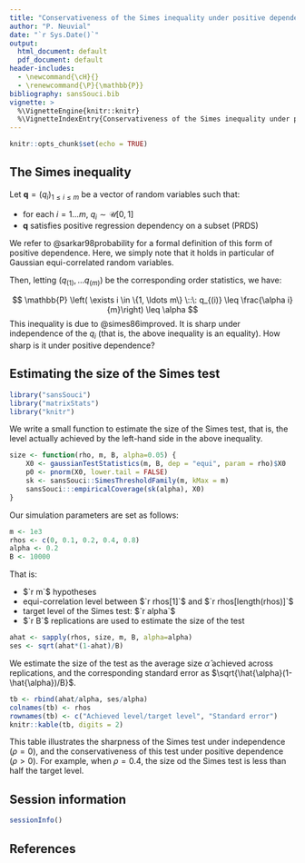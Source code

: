 ```yaml
---
title: "Conservativeness of the Simes inequality under positive dependence"
author: "P. Neuvial"
date: "`r Sys.Date()`"
output:
  html_document: default
  pdf_document: default
header-includes:
  - \newcommand{\cH}{}
  - \renewcommand{\P}{\mathbb{P}}
bibliography: sansSouci.bib
vignette: >
  %\VignetteEngine{knitr::knitr}
  %\VignetteIndexEntry{Conservativeness of the Simes inequality under positive dependence}
---
```


```r
knitr::opts_chunk$set(echo = TRUE)
```

## The Simes inequality

Let $\mathbf{q}=(q_i)_{1 \leq i \leq m}$ be a vector of random variables such that:

* for each $i=1 \ldots m$, $q_i \sim \mathcal{U}[0,1]$
* $\mathbf{q}$ satisfies positive regression dependency on a subset (PRDS)

We refer to @sarkar98probability for a formal definition of this form of positive dependence. Here, we simply note that it holds in particular of Gaussian equi-correlated random variables. 

Then, letting $(q_{(1)}, \ldots q_{(m)} )$ be the corresponding order statistics, we have:

$$ \mathbb{P} \left( \exists i \in \{1, \ldots m\} \::\: q_{(i)} \leq \frac{\alpha i}{m}\right) \leq \alpha $$
This inequality is due to @simes86improved. It is sharp under independence of the $q_i$ (that is, the above inequality is an equality). How sharp is it under positive dependence?

## Estimating the size of the Simes test

```r
library("sansSouci")
library("matrixStats")
library("knitr")
```

We write a small function to estimate the size of the Simes test, that is, the level actually achieved by the left-hand side in the above inequality.

```r
size <- function(rho, m, B, alpha=0.05) {
    X0 <- gaussianTestStatistics(m, B, dep = "equi", param = rho)$X0
    p0 <- pnorm(X0, lower.tail = FALSE)
    sk <- sansSouci::SimesThresholdFamily(m, kMax = m)
    sansSouci:::empiricalCoverage(sk(alpha), X0)
}
```

Our simulation parameters are set as follows:

```r
m <- 1e3
rhos <- c(0, 0.1, 0.2, 0.4, 0.8)
alpha <- 0.2
B <- 10000
```

That is:

* $`r m`$ hypotheses
* equi-correlation level between $`r rhos[1]`$ and $`r rhos[length(rhos)]`$
* target level of the Simes test: $`r alpha`$
* $`r B`$ replications are used to estimate the size of the test


```r
ahat <- sapply(rhos, size, m, B, alpha=alpha)
ses <- sqrt(ahat*(1-ahat)/B)
```

We estimate the size of the test as the average size $\hat{\alpha}$ achieved across replications, and  the corresponding standard error as $\sqrt{\hat{\alpha}(1-\hat{\alpha})/B}$.

```r
tb <- rbind(ahat/alpha, ses/alpha)
colnames(tb) <- rhos
rownames(tb) <- c("Achieved level/target level", "Standard error")
knitr::kable(tb, digits = 2)
```

This table illustrates the sharpness of the Simes test under independence ($\rho=0$), and the conservativeness of this test under positive dependence ($\rho>0$). For example, when $\rho=0.4$, the size od the Simes test is less than half the target level.

## Session information

```r
sessionInfo()
```

## References